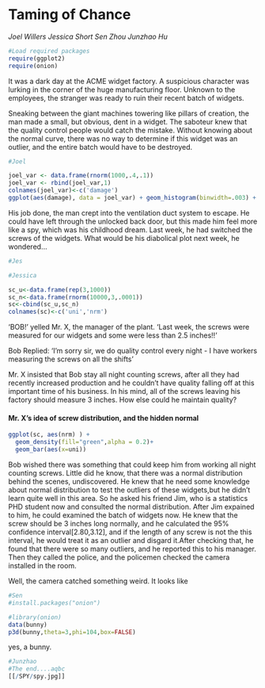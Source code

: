Taming of Chance
========================================================
*Joel Willers*
*Jessica Short*
*Sen Zhou*
*Junzhao Hu*

```r
#Load required packages
require(ggplot2)
require(onion) 
```


It was a dark day at the ACME widget factory. A suspicious character was lurking in the corner of the huge manufacturing floor. Unknown to the employees, the stranger was ready to ruin their recent batch of widgets.

Sneaking between the giant machines towering like pillars of creation, the man made a small, but obvious, dent in a widget. The saboteur knew that the quality control people would catch the mistake. Without knowing about the normal curve, there was no way to determine if this widget was an outlier, and the entire batch would have to be destroyed.


```r
#Joel

joel_var <- data.frame(rnorm(1000,.4,.1))
joel_var <- rbind(joel_var,1)
colnames(joel_var)<-c('damage')
ggplot(aes(damage), data = joel_var) + geom_histogram(binwidth=.003) + geom_density(color="blue",alpha = .2)

```

His job done, the man crept into the ventilation duct system to escape. He could have left through the unlocked back door, but this made him feel more like a spy, which was his childhood dream. Last week, he had switched the screws of the widgets. What would be his diabolical plot next week, he wondered...
```r
#Jes

```
```r
#Jessica

sc_u<-data.frame(rep(3,1000))
sc_n<-data.frame(rnorm(10000,3,.0001))
sc<-cbind(sc_u,sc_n)
colnames(sc)<-c('uni','nrm')


```
'BOB!' yelled Mr. X, the manager of the plant. 'Last week, the screws were measured for our widgets and some were less than 2.5 inches!!'

Bob Replied: 'I'm sorry sir, we do quality control every night - I have workers measuring the screws on all the shifts'

Mr. X insisted that Bob stay all night counting screws, after all they had recently increased production and he couldn't have quality falling off at this important time of his business. In his mind, all of the screws leaving his factory should measure 3 inches. How else could he maintain quality?

#### Mr. X's idea of screw distribution, and the hidden normal
```r
ggplot(sc, aes(nrm) ) +  
  geom_density(fill="green",alpha = 0.2)+
  geom_bar(aes(x=uni))
```
Bob wished there was something that could keep him from working all night counting screws. Little did he know, that there was a normal distribution behind the scenes, undiscovered. 
He knew that he need some knowledge about normal distribution to test the outliers of these widgets,but he didn't learn quite well in this area. So he asked his friend Jim, who is a statistics PHD student now and consulted the normal distribution. After Jim expained to him, he could examined the batch of widgets now. 
He knew that the screw should be 3 inches long normally, and he calculated the 95% confidence interval[2.80,3.12], and if the length of any screw is not the this interval, he would treat it as an outlier and disgard it.After checking that, he found that there were so many outliers, and he reported this to his manager. Then they called the police, and the policemen checked the camera installed in the room.


Well, the camera catched something weird. It looks like 

```r
#Sen
#install.packages("onion")

#library(onion)
data(bunny) 
p3d(bunny,theta=3,phi=104,box=FALSE)

```
yes, a bunny.

```r
#Junzhao
#The end....aqbc
[[/SPY/spy.jpg]]

```




